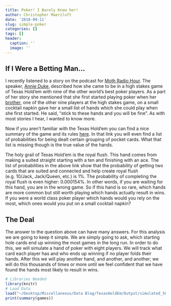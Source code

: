```yaml
---
title: Poker! I Barely Know her!
author: Christopher Maerzluft
date: '2018-09-11'
slug: simple-poker
categories: []
tags: []
header:
  caption: ''
  image: ''
---
```


## If I Were a Betting Man...

I recently listened to a story on the podcast for [Moth Radio Hour](https://themoth.org/stories/the-big-things-you-dont-do). The speaker, [Annie Duke](https://en.wikipedia.org/wiki/Annie_Duke), described how she came to be in a high stakes game of Texas Hold'em with nine of the other world's best poker players. As a part of her story she mentioned that she first started playing poker when her [brother](https://en.wikipedia.org/wiki/Howard_Lederer), one of the other nine players at the high stakes game, on a small cocktail napkin gave her a small list of hands which she could play when she first started. He said, "stick to these hands and you will be fine". As with most stories I hear, I wanted to know more.  
  
Now if you aren't familiar with the Texas Hold'em you can find a nice summary of the game and its rules [here](http://www.wsop.com/poker-games/texas-holdem/). In that link you will even find a list of probabilities for being dealt certain grouping of pocket cards. What that list is missing though is the true value of the hands.  
  
The holy grail of Texas Hold'em is the royal flush. This hand comes from making a suited straight starting with a ten and finishing with an ace. The list of probabilities in the above link show that the probability of getting two cards that are suited and connected and help create royal flush (e.g. 10/Jack, Jack/Queen, etc.) is 1%. The probability of completing the royal flush is even higher: 0.000154%. In other words, if you are waiting for this hand, you are in the wrong game. So if this hand is so rare, which hands are more common but still worth playing which hands actually result in wins. If you were a world class poker player which hands would you rely on the most, which ones would you put on a small cocktail napkin?

## The Deal

The answer to the question above can have many answers. For this analysis we are going to keep it simple. We are simply going to ask, which starting hole cards end up winning the most games in the long run. In order to do this, we will simulate a hand of poker with eight players. We will track what card each player has and who ends up winning if no player folds their hands. After this we will play another hand, and another, and another; we will do this thousands of times or more until we feel confident that we have found the hands most likely to result in wins.

```r
# Libraries Needed
library(knitr)
# Load Data
load("~/Desktop/Miscellaneous/Data Blog/TexasHoldEm/Output/simulated_5000_games.Rdata")
print(summary(games))
```